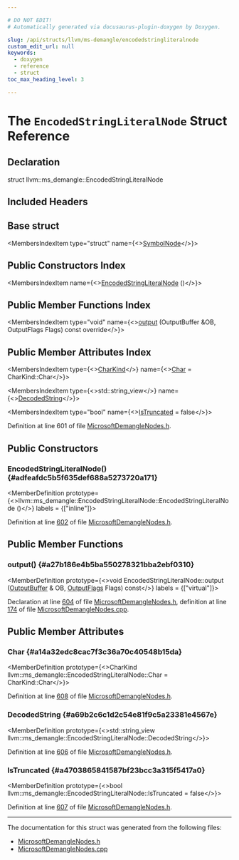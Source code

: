 ```yaml
---

# DO NOT EDIT!
# Automatically generated via docusaurus-plugin-doxygen by Doxygen.

slug: /api/structs/llvm/ms-demangle/encodedstringliteralnode
custom_edit_url: null
keywords:
  - doxygen
  - reference
  - struct
toc_max_heading_level: 3

---
```





# The `EncodedStringLiteralNode` Struct Reference

<DoxygenPage pluginConfig={pluginConfig}>



## Declaration

<CodeBlock>struct llvm::ms_demangle::EncodedStringLiteralNode</CodeBlock>

## Included Headers

<IncludesList>
<IncludesListItem
  filePath="llvm/Demangle/MicrosoftDemangleNodes.h"
  permalink="/docs/api/files/include/include/llvm/include/llvm/demangle/microsoftdemanglenodes-h"
  isLocal="true" />
</IncludesList>

## Base struct

<MembersIndex>

<MembersIndexItem
  type="struct"
  name={<><a href="/docs/api/structs/llvm/ms-demangle/symbolnode">SymbolNode</a></>}>
</MembersIndexItem>

</MembersIndex>

## Public Constructors Index

<MembersIndex>

<MembersIndexItem
  name={<><a href="#adfeafdc5b5f635def688a5273720a171">EncodedStringLiteralNode</a> ()</>}>
</MembersIndexItem>

</MembersIndex>

## Public Member Functions Index

<MembersIndex>

<MembersIndexItem
  type="void"
  name={<><a href="#a27b186e4b5ba550278321bba2ebf0310">output</a> (OutputBuffer &amp;OB, OutputFlags Flags) const override</>}>
</MembersIndexItem>

</MembersIndex>

## Public Member Attributes Index

<MembersIndex>

<MembersIndexItem
  type={<><a href="/docs/api/namespaces/llvm/ms-demangle/#a9229cb95642bf8b1d9ad122defe43d64">CharKind</a></>}
  name={<><a href="#a14a32edc8cac7f3c36a70c40548b15da">Char</a> = CharKind::Char</>}>
</MembersIndexItem>

<MembersIndexItem
  type={<>std::string&#95;view</>}
  name={<><a href="#a69b2c6c1d2c54e81f9c5a23381e4567e">DecodedString</a></>}>
</MembersIndexItem>

<MembersIndexItem
  type="bool"
  name={<><a href="#a4703865841587bf23bcc3a315f5417a0">IsTruncated</a> = false</>}>
</MembersIndexItem>

</MembersIndex>


Definition at line 601 of file <a href="/docs/api/files/include/include/llvm/include/llvm/demangle/microsoftdemanglenodes-h">MicrosoftDemangleNodes.h</a>.

<SectionDefinition>

## Public Constructors

### EncodedStringLiteralNode() {#adfeafdc5b5f635def688a5273720a171}

<MemberDefinition
  prototype={<>llvm::ms&#95;demangle::EncodedStringLiteralNode::EncodedStringLiteralNode ()</>}
  labels = {["inline"]}>

Definition at line <a href="/docs/api/files/include/include/llvm/include/llvm/demangle/microsoftdemanglenodes-h/#l00602">602</a> of file <a href="/docs/api/files/include/include/llvm/include/llvm/demangle/microsoftdemanglenodes-h">MicrosoftDemangleNodes.h</a>.
</MemberDefinition>

</SectionDefinition>

<SectionDefinition>

## Public Member Functions

### output() {#a27b186e4b5ba550278321bba2ebf0310}

<MemberDefinition
  prototype={<>void EncodedStringLiteralNode::output (<a href="/docs/api/classes/outputbuffer">OutputBuffer</a> &amp; OB, <a href="/docs/api/namespaces/llvm/ms-demangle/#a9e06032afffbcfd197a80acc92afce93">OutputFlags</a> Flags) const</>}
  labels = {["virtual"]}>

Declaration at line <a href="/docs/api/files/include/include/llvm/include/llvm/demangle/microsoftdemanglenodes-h/#l00604">604</a> of file <a href="/docs/api/files/include/include/llvm/include/llvm/demangle/microsoftdemanglenodes-h">MicrosoftDemangleNodes.h</a>, definition at line <a href="/docs/api/files/lib/lib/demangle/microsoftdemanglenodes-cpp/#l00174">174</a> of file <a href="/docs/api/files/lib/lib/demangle/microsoftdemanglenodes-cpp">MicrosoftDemangleNodes.cpp</a>.
</MemberDefinition>

</SectionDefinition>

<SectionDefinition>

## Public Member Attributes

### Char {#a14a32edc8cac7f3c36a70c40548b15da}

<MemberDefinition
  prototype={<>CharKind llvm::ms&#95;demangle::EncodedStringLiteralNode::Char = CharKind::Char</>}>

Definition at line <a href="/docs/api/files/include/include/llvm/include/llvm/demangle/microsoftdemanglenodes-h/#l00608">608</a> of file <a href="/docs/api/files/include/include/llvm/include/llvm/demangle/microsoftdemanglenodes-h">MicrosoftDemangleNodes.h</a>.
</MemberDefinition>

### DecodedString {#a69b2c6c1d2c54e81f9c5a23381e4567e}

<MemberDefinition
  prototype={<>std::string&#95;view llvm::ms&#95;demangle::EncodedStringLiteralNode::DecodedString</>}>

Definition at line <a href="/docs/api/files/include/include/llvm/include/llvm/demangle/microsoftdemanglenodes-h/#l00606">606</a> of file <a href="/docs/api/files/include/include/llvm/include/llvm/demangle/microsoftdemanglenodes-h">MicrosoftDemangleNodes.h</a>.
</MemberDefinition>

### IsTruncated {#a4703865841587bf23bcc3a315f5417a0}

<MemberDefinition
  prototype={<>bool llvm::ms&#95;demangle::EncodedStringLiteralNode::IsTruncated = false</>}>

Definition at line <a href="/docs/api/files/include/include/llvm/include/llvm/demangle/microsoftdemanglenodes-h/#l00607">607</a> of file <a href="/docs/api/files/include/include/llvm/include/llvm/demangle/microsoftdemanglenodes-h">MicrosoftDemangleNodes.h</a>.
</MemberDefinition>

</SectionDefinition>

<hr/>

The documentation for this struct was generated from the following files:

<ul>
<li><a href="/docs/api/files/include/include/llvm/include/llvm/demangle/microsoftdemanglenodes-h">MicrosoftDemangleNodes.h</a></li>
<li><a href="/docs/api/files/lib/lib/demangle/microsoftdemanglenodes-cpp">MicrosoftDemangleNodes.cpp</a></li>
</ul>

</DoxygenPage>
